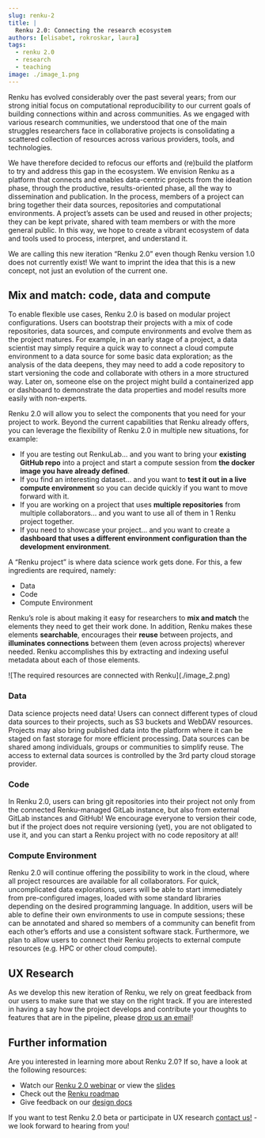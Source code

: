 ```yaml
---
slug: renku-2
title: |
  Renku 2.0: Connecting the research ecosystem
authors: [elisabet, rokroskar, laura]
tags:
  - renku 2.0
  - research
  - teaching
image: ./image_1.png
---
```


Renku has evolved considerably over the past several years; from our strong
initial focus on computational reproducibility to our current goals of building
connections within and across communities. As we engaged with various research
communities, we understood that one of the main struggles researchers face in
collaborative projects is consolidating a scattered collection of resources
across various providers, tools, and technologies.

We have therefore decided to refocus our efforts and (re)build the platform to
try and address this gap in the ecosystem. We envision Renku as a platform that
connects and enables data-centric projects from the ideation phase, through the
productive, results-oriented phase, all the way to dissemination and
publication. In the process, members of a project can bring together their data
sources, repositories and computational environments. A project’s assets can be
used and reused in other projects; they can be kept private, shared with team
members or with the more general public. In this way, we hope to create a
vibrant ecosystem of data and tools used to process, interpret, and understand
it.

We are calling this new iteration “Renku 2.0” even though Renku version 1.0 does
not currently exist! We want to imprint the idea that this is a new concept, not
just an evolution of the current one.

## Mix and match: code, data and compute

To enable flexible use cases, Renku 2.0 is based on modular project
configurations. Users can bootstrap their projects with a mix of code
repositories, data sources, and compute environments and evolve
them as the project matures. For example, in an early stage of a project, a data
scientist may simply require a quick way to connect a cloud compute environment
to a data source for some basic data exploration; as the analysis of the data
deepens, they may need to add a code repository to start versioning the code and
collaborate with others in a more structured way. Later on, someone else on the
project might build a containerized app or dashboard to demonstrate the data
properties and model results more easily with non-experts.

Renku 2.0 will allow you to select the components that you need for your project
to work. Beyond the current capabilities that Renku already offers, you can
leverage the flexibility of Renku 2.0 in multiple new situations, for example:

- If you are testing out RenkuLab... and you want to bring your **existing GitHub repo** into a project and start a compute session from **the docker image you have already defined**.
- If you find an interesting dataset... and you want to **test it out in a live compute environment** so you can decide quickly if you want to move forward with it.
- If you are working on a project that uses **multiple repositories** from multiple collaborators... and you want to use all of them in 1 Renku project together.
- If you need to showcase your project... and you want to create a **dashboard that uses a different environment configuration than the development environment**.

A “Renku project” is where data science work gets done. For this, a few ingredients are required, namely:

- Data
- Code
- Compute Environment

Renku’s role is about making it easy for researchers to **mix and match** the elements they need to get their work done. In addition, Renku makes these elements **searchable**, encourages their **reuse** between projects, and **illuminates connections** between them (even across projects) wherever needed. Renku accomplishes this by extracting and indexing useful metadata about each of those elements.

!\[The required resources are connected with Renku](./image_2.png)

### Data

Data science projects need data! Users can connect different types of cloud data
sources to their projects, such as S3 buckets and WebDAV resources. Projects
may also bring published data into the platform where it can be staged on fast
storage for more efficient processing. Data sources can be shared among
individuals, groups or communities to simplify reuse. The access to external
data sources is controlled by the 3rd party cloud storage provider.

### Code

In Renku 2.0, users can bring git repositories into their project not only from
the connected Renku-managed GitLab instance, but also from external GitLab
instances and GitHub! We encourage everyone to version their code, but if
the project does not require versioning (yet), you are not obligated to use it,
and you can start a Renku project with no code repository at all!

### Compute Environment

Renku 2.0 will continue offering the possibility to work in the cloud, where all
project resources are available for all collaborators. For quick, uncomplicated
data explorations, users will be able to start immediately from pre-configured
images, loaded with some standard libraries depending on the desired programming
language. In addition, users will be able to define their own environments to
use in compute sessions; these can be annotated and shared so members of a
community can benefit from each other’s efforts and use a consistent software
stack. Furthermore, we plan to allow users to connect their Renku projects to
external compute resources (e.g. HPC or other cloud compute).


## UX Research

As we develop this new iteration of Renku, we rely on great feedback from our users
to make sure that we stay on the right track. If you are interested in having a say
how the project develops and contribute your thoughts to features that are in the pipeline,
please [drop us an email](mailto:hello@renku.io)!

## Further information

Are you interested in learning more about Renku 2.0? If so, have a look at the following resources:

- Watch our [Renku 2.0 webinar](https://youtu.be/6J0INjPFQd4) or view the [slides](https://drive.google.com/file/d/1empUHHTonffW1fhdB_3DCIH-yVUz3MU8/view?usp=share_link)
- Check out the [Renku roadmap](https://github.com/SwissDataScienceCenter/renku-design-docs/blob/main/roadmap.md)
- Give feedback on our [design docs](https://github.com/SwissDataScienceCenter/renku-design-docs/tree/main)

If you want to test Renku 2.0 beta or participate in UX research [contact us!](mailto:hello@renku.io) - we look forward to hearing from you!
